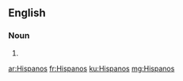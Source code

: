 ==English==

===Noun===
{{head|en|plural}}

# {{plural of|Hispano|lang=en}}

[[ar:Hispanos]]
[[fr:Hispanos]]
[[ku:Hispanos]]
[[mg:Hispanos]]